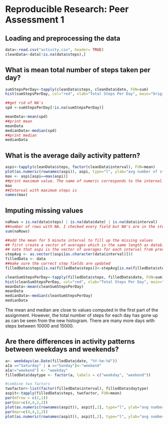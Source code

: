 # Reproducible Research: Peer Assessment 1


## Loading and preprocessing the data
```r
data<-read.csv("activity.csv", header= TRUE)
cleanData<-data[!is.na(data$steps),]
```



## What is mean total number of steps taken per day?
```r
sumStepsPerDay<-tapply(cleanData$steps, cleanData$date, FUN=sum)
hist(sumStepsPerDay, col="red", xlab="Total Steps Per Day", main="Original Data Histogram")

##get rid of NA's
spd <-sumStepsPerDay[!is.na(sumStepsPerDay)]

meanData<-mean(spd)
##print mean
meanData
medianData<-median(spd)
##print median
medianData
```

## What is the average daily activity pattern?
```r
aspi<-tapply(cleanData$steps, factor(cleanData$interval), FUN=mean)
plot(as.numeric(rownames(aspi)), aspi, type="l", ylab="avg number of steps", xlab="five minute interval", lwd=2)
max <- aspi[aspi==max(aspi)]
##print maximum value. The name of numeric corresponds to the internal.
max
##Interval with maximum steps is
names(max)
```

## Imputing missing values
```r
naRows = is.na(data$steps) | is.na(data$date) | is.na(data$interval)
##number of rows with NA. I checked every field but NA's are in the steps column
sum(naRows)

##add the mean for 5 minute interval to fill up the missing values
## first create a vector of averages which is the same length as data$interval
## note that aspi is the vector of averages for each interval from previous section.
stepAvg <- as.vector((aspi[as.character(data$interval)]))
filledData <- data
##make sure the correct step fields are updated
filledData$steps[is.na(filledData$steps)]<-stepAvg[is.na(filledData$steps)]

cleanSumStepsPerDay<-tapply(filledData$steps, filledData$date, FUN=sum)
hist(cleanSumStepsPerDay, col="red", xlab="Total Steps Per Day", main="Cleaned Data Histogram")
meanData<-mean(cleanSumStepsPerDay)
meanData
medianData<-median(cleanSumStepsPerDay)
medianData
```

The mean and median are close to values computed in the first part of the assignment. However, the total number of steps for each day has gone up as can be seen from the new histogram. There are many more days with steps between 10000 and 15000.

## Are there differences in activity patterns between weekdays and weekends?
```r
a<- weekdays(as.Date(filledData$date, "%Y-%m-%d"))
a[a =="Saturday" | a =="Sunday"]<-"weekend"
a[a!="weekend"] <- "weekday"
filledData$daytype <- factor(a, labels = c("weekday", "weekend"))

#combine two factors
twofactor<-list(factor(filledData$interval), filledData$daytype)
aspit<-tapply(filledData$steps, twofactor, FUN=mean)
par(mfrow = c(2,1))
par(mar=c(4,4,2,2))
plot(as.numeric(rownames(aspit)), aspit[,1], type="l", ylab="avg number of steps ", xlab="five minute interval", main= "weekday", ylim= c(0,250), lwd=1)
par(mar=c(4,4,2,2))
plot(as.numeric(rownames(aspit)), aspit[,2], type="l", ylab="avg number of steps ", xlab="five minute interval", main= "weekend", ylim= c(0,250), lwd=1)

```